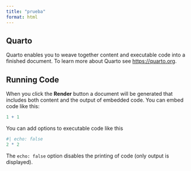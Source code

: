```yaml
---
title: "prueba"
format: html
---
```





<script>
  window.onload = function() {
    // La URL de donde quieres obtener el texto
    var url = 'https://raw.githubusercontent.com/aguerodev/publicidad/main/anuncio.txt';
    
    // Función para realizar la solicitud AJAX
    var httpRequest = new XMLHttpRequest();
    
    httpRequest.onreadystatechange = function() {
      // Verificar si la solicitud se completó con éxito
      if (httpRequest.readyState === XMLHttpRequest.DONE) {
        if (httpRequest.status === 200) {
          // Si fue exitosa, actualiza el contenido del div
          document.getElementById('banner').innerText = httpRequest.responseText;
        } else {
          console.log('Hubo un problema con la solicitud.');
        }
      }
    };
    
    httpRequest.open('GET', url);
    httpRequest.send();
  }
</script>

<div id="banner"></div>


## Quarto

Quarto enables you to weave together content and executable code into a finished document. To learn more about Quarto see <https://quarto.org>.

## Running Code

When you click the **Render** button a document will be generated that includes both content and the output of embedded code. You can embed code like this:

```r
1 + 1
```

You can add options to executable code like this 

```r
#| echo: false
2 * 2
```

The `echo: false` option disables the printing of code (only output is displayed).
